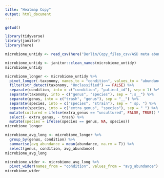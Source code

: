 ```yaml
---
title: "Heatmap Copy"
output: html_document
---
```


```r
getwd()
```

```r
library(tidyverse)
library(janitor)
library(here)
```

```r
microbiome_untidy <- read_csv(here("Berlin/Copy_files_csv/ASD meta abundance 2.csv"))
```

```r
microbiome_untidy <- janitor::clean_names(microbiome_untidy)
microbiome_untidy
```

```r
microbiome_longer <- microbiome_untidy %>% 
  pivot_longer(-taxonomy, names_to = "condition", values_to = "abundance")%>% 
  filter(str_detect(taxonomy, "Unclassified") == FALSE) %>% 
  separate(condition, into = c("condition", "patient_id"), sep = 1) %>%
  separate(taxonomy, into = c("genus", "species"), sep = ";s__") %>% 
  separate(genus, into = c("trash", "genus"), sep = "__") %>% 
  separate(species, into = c("species", "strain"), sep = " sp. ") %>%
  separate(species, into = c("extra_genus", "species"), sep = " ") %>% 
  mutate(cultured = ifelse(extra_genus == "uncultured", FALSE, TRUE)) %>% 
  select(- extra_genus, - trash) %>% 
  mutate(species = ifelse(species == genus, NA, species))
microbiome_longer
```

```r
microbiome_avg_long <- microbiome_longer %>% 
  group_by(genus, condition) %>% 
  summarise(avg_abundance = mean(abundance, na.rm = T)) %>% 
  select(genus, condition, avg_abundance)
microbiome_avg_long
```

```r
microbiome_wider <- microbiome_avg_long %>% 
  pivot_wider(names_from = "condition", values_from = "avg_abundance")
microbiome_wider
```

```r

```

```r

```

```r

```

